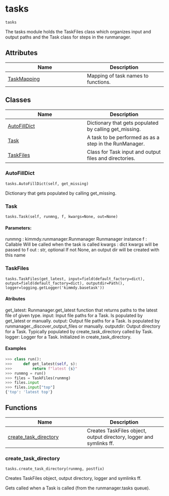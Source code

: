 # tasks { #kimmdy.tasks }

`tasks`

The tasks module holds the TaskFiles class which organizes input and 
output paths and the Task class for steps in the runmanager.

## Attributes

| Name | Description |
| --- | --- |
| [TaskMapping](#kimmdy.tasks.TaskMapping) | Mapping of task names to functions. |

## Classes

| Name | Description |
| --- | --- |
| [AutoFillDict](#kimmdy.tasks.AutoFillDict) | Dictionary that gets populated by calling get_missing. |
| [Task](#kimmdy.tasks.Task) | A task to be performed as as a step in the RunManager. |
| [TaskFiles](#kimmdy.tasks.TaskFiles) | Class for Task input and output files and directories. |

### AutoFillDict { #kimmdy.tasks.AutoFillDict }

`tasks.AutoFillDict(self, get_missing)`

Dictionary that gets populated by calling get_missing.

### Task { #kimmdy.tasks.Task }

`tasks.Task(self, runmng, f, kwargs=None, out=None)`

#### Parameters:

runmng : kimmdy.runmanager.Runmanager
    Runmanager instance
f : Callable
    Will be called when the task is called
kwargs : dict
    kwargs will be passed to f
out : str, optional
    If not None, an output dir will be created with this name

### TaskFiles { #kimmdy.tasks.TaskFiles }

`tasks.TaskFiles(get_latest, input=field(default_factory=dict), output=field(default_factory=dict), outputdir=Path(), logger=logging.getLogger('kimmdy.basetask'))`

#### Atributes

get_latest:
    Runmanager.get_latest function that returns paths to the latest file of given type.
input:
    Input file paths for a Task. Is populated by get_latest or manually.
output:
    Output file paths for a Task. Is populated by runmanager._discover_output_files or manually.
outputdir:
    Output directory for a Task. Typically populated by create_task_directory called by Task.
logger:
    Logger for a Task. Initialized in create_task_directory.

#### Examples

```python
>>> class run():
>>>     def get_latest(self, s):
>>>         return f"latest {s}"
>>> runmng = run()
>>> files = TaskFiles(runmng)
>>> files.input
>>> files.input["top"]
{'top': 'latest top'}
```

## Functions

| Name | Description |
| --- | --- |
| [create_task_directory](#kimmdy.tasks.create_task_directory) | Creates TaskFiles object, output directory, logger and symlinks ff. |

### create_task_directory { #kimmdy.tasks.create_task_directory }

`tasks.create_task_directory(runmng, postfix)`

Creates TaskFiles object, output directory, logger and symlinks ff.

Gets called when a Task is called (from the runmanager.tasks queue).